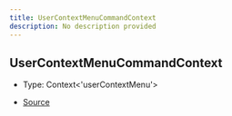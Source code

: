 ```yaml
---
title: UserContextMenuCommandContext
description: No description provided
---
```


## UserContextMenuCommandContext

- Type: Context\<'userContextMenu'>

- [Source](https://github.com/underctrl-io/commandkit/blob/83ef44f10b86e30835e8636786e5222cac412af9/packages/commandkit/src/app/commands/Context.ts#L78)
